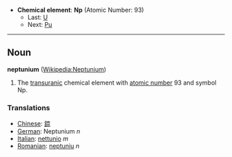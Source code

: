 *'''Chemical element''': '''Np''' (Atomic Number: 93)
**Last: [[Uranium|U]]
**Next: [[Plutonium|Pu]]
----
== Noun ==
'''neptunium''' ([[en:Neptunium|Wikipedia:Neptunium]])

#The [[transuranic]] chemical element with [[atomic number]] 93 and symbol Np.

===Translations===
*[[Chinese]]: [[錼]]
*[[German]]: Neptunium ''n''
*[[Italian]]: [[nettunio]] ''m''
*[[Romanian]]: [[neptuniu]] ''n''